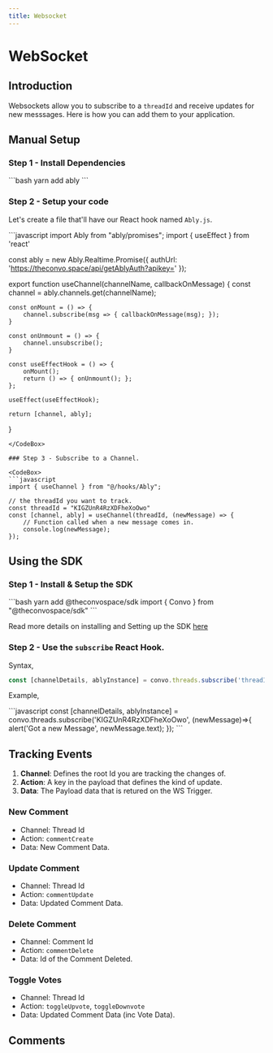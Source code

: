 ---
title: Websocket
---


# WebSocket

## Introduction

Websockets allow you to subscribe to a `threadId` and receive updates for new messsages. Here is how you can add them to your application.

## Manual Setup

### Step 1 - Install Dependencies

<CodeBox>
```bash
yarn add ably
```
</CodeBox>

### Step 2 - Setup your code

Let's create a file that'll have our React hook named `Ably.js`.

<CodeBox>
```javascript
import Ably from "ably/promises";
import { useEffect } from 'react'

const ably = new Ably.Realtime.Promise({ authUrl: 'https://theconvo.space/api/getAblyAuth?apikey=<apikey>' });

export function useChannel(channelName, callbackOnMessage) {
    const channel = ably.channels.get(channelName);

    const onMount = () => {
        channel.subscribe(msg => { callbackOnMessage(msg); });
    }

    const onUnmount = () => {
        channel.unsubscribe();
    }

    const useEffectHook = () => {
        onMount();
        return () => { onUnmount(); };
    };

    useEffect(useEffectHook);

    return [channel, ably];
}
```
</CodeBox>

### Step 3 - Subscribe to a Channel.

<CodeBox>
```javascript
import { useChannel } from "@/hooks/Ably";

// the threadId you want to track.
const threadId = "KIGZUnR4RzXDFheXoOwo"
const [channel, ably] = useChannel(threadId, (newMessage) => {
    // Function called when a new message comes in.
    console.log(newMessage);
});
```
</CodeBox>

## Using the SDK

### Step 1 - Install & Setup the SDK

<CodeBox>
```bash
yarn add @theconvospace/sdk
import { Convo } from "@theconvospace/sdk"
```
</CodeBox>

Read more details on installing and Setting up the SDK [here](/docs/Convo-SDK/installation)

### Step 2 - Use the `subscribe` React Hook.

Syntax,
<CodeBox>
```javascript
const [channelDetails, ablyInstance] = convo.threads.subscribe('threadId', callback);
```
</CodeBox>

Example,

<CodeBox>
```javascript
const [channelDetails, ablyInstance] = convo.threads.subscribe('KIGZUnR4RzXDFheXoOwo', (newMessage)=>{
    alert('Got a new Message', newMessage.text);
});
```
</CodeBox>

## Tracking Events

1. **Channel**: Defines the root Id you are tracking the changes of.
2. **Action**: A key in the payload that defines the kind of update.
3. **Data**: The Payload data that is retured on the WS Trigger.

### New Comment
- Channel: Thread Id
- Action: `commentCreate`
- Data: New Comment Data.

### Update Comment
- Channel: Thread Id
- Action: `commentUpdate`
- Data: Updated Comment Data.

### Delete Comment
- Channel: Comment Id
- Action: `commentDelete`
- Data: Id of the Comment Deleted.

### Toggle Votes
- Channel: Thread Id
- Action: `toggleUpvote`, `toggleDownvote`
- Data: Updated Comment Data (inc Vote Data).

## Comments
<CommentBox threadId="websocket"/>
